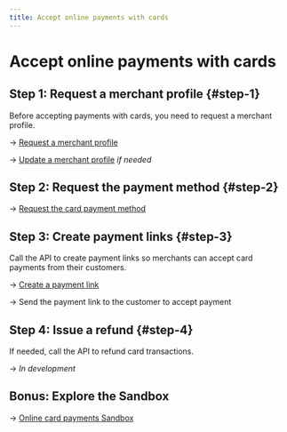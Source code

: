 ```yaml
---
title: Accept online payments with cards
---
```


# Accept online payments with cards

## Step 1: Request a merchant profile {#step-1}

Before accepting payments with cards, you need to request a merchant profile.

→ [Request a merchant profile](../../profiles/guide-request.mdx)

→ [Update a merchant profile](../../profiles/guide-update.mdx) *if needed*

## Step 2: Request the payment method {#step-2}

→ [Request the card payment method](./guide-request.mdx)

## Step 3: Create payment links {#step-3}

Call the API to create payment links so merchants can accept card payments from their customers.

→ [Create a payment link](./guide-create-link.mdx)

→ Send the payment link to the customer to accept payment

## Step 4: Issue a refund {#step-4}

If needed, call the API to refund card transactions.

→ *In development*

## Bonus: Explore the Sandbox

→ [Online card payments Sandbox](./sandbox.mdx)